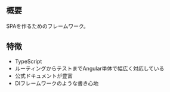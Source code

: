 ## 概要
SPAを作るためのフレームワーク。

## 特徴
- TypeScript
- ルーティングからテストまでAngular単体で幅広く対応している
- 公式ドキュメントが豊富
- DIフレームワークのような書き心地

